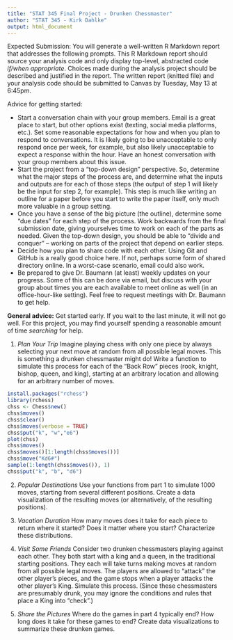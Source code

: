 ```yaml
---
title: "STAT 345 Final Project - Drunken Chessmaster"
author: "STAT 345 - Kirk Dahlke"
output: html_document
---
```


Expected Submission: You will generate a well-written R Markdown report that addresses the following prompts. This R Markdown report should source your analysis code and only display top-level, abstracted code _if/when appropriate_. Choices made during the analysis project should be described and justified in the report. The written report (knitted file) and your analysis code should be submitted to Canvas by Tuesday, May 13 at 6:45pm. 

Advice for getting started:

- Start a conversation chain with your group members. Email is a great place to start, but other options exist (texting, social media platforms, etc.). Set some reasonable expectations for how and when you plan to respond to conversations. It is likely going to be unacceptable to only respond once per week, for example, but also likely unacceptable to expect a response within the hour. Have an honest conversation with your group members about this issue.
- Start the project from a "top-down design" perspective. So, determine what the major steps of the process are, and determine what the inputs and outputs are for each of those steps (the output of step 1 will likely be the input for step 2, for example). This step is much like writing an outline for a paper before you start to write the paper itself, only much more valuable in a group setting. 
- Once you have a sense of the big picture (the outline), determine some "due dates" for each step of the process. Work backwards from the final submission date, giving yourselves time to work on each of the parts as needed. Given the top-down design, you should be able to "divide and conquer" -- working on parts of the project that depend on earlier steps.
- Decide how you plan to share code with each other. Using Git and GitHub is a really good choice here. If not, perhaps some form of shared directory online. In a worst-case scenario, email could also work. 
- Be prepared to give Dr. Baumann (at least) weekly updates on your progress. Some of this can be done via email, but discuss with your group about times you are each available to meet online as well (in an office-hour-like setting). Feel free to request meetings with Dr. Baumann to get help.

**General advice:** Get started early. If you wait to the last minute, it will not go well. For this project, you may find yourself spending a reasonable amount of time _searching_ for help.

1. _Plan Your Trip_ Imagine playing chess with only one piece by always selecting your next move at random from all possible legal moves. This is something a drunken chessmaster might do! Write a function to simulate this process for each of the "Back Row" pieces (rook, knight, bishop, queen, and king), starting at an arbitrary location and allowing for an arbitrary number of moves.

```r
install.packages("rchess")
library(rchess)
chss <- Chess$new()
chss$moves()
chss$clear()
chss$moves(verbose = TRUE)
chss$put("k", "w","e6")
plot(chss)
chss$moves()
chss$moves()[1:length(chss$moves())]
chss$move("Kd6#")
sample(1:length(chss$moves()), 1)
chss$put("k", "b", "d6")
```

2. _Popular Destinations_ Use your functions from part 1 to simulate 1000 moves, starting from several different positions. Create a data visualization of the resulting moves (or alternatively, of the resulting positions).

3. _Vacation Duration_ How many moves does it take for each piece to return where it started? Does it matter where you start? Characterize these distributions.

4. _Visit Some Friends_ Consider two drunken chessmasters playing against each other. They both start with a king and a queen, in the traditional starting positions. They each will take turns making moves at random from all possible legal moves. The players are allowed to "attack" the other player's pieces, and the game stops when a player attacks the other player's King. Simulate this process. (Since these chessmasters are presumably drunk, you may ignore the conditions and rules that place a King into "check".)

5. _Share the Pictures_ Where do the games in part 4 typically end?  How long does it take for these games to end? Create data visualizations to summarize these drunken games.




